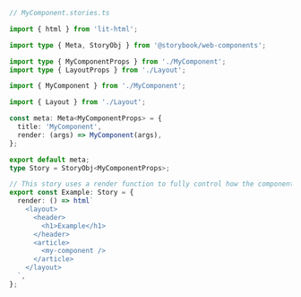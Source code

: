 ```ts
// MyComponent.stories.ts

import { html } from 'lit-html';

import type { Meta, StoryObj } from '@storybook/web-components';

import type { MyComponentProps } from './MyComponent';
import type { LayoutProps } from './Layout';

import { MyComponent } from './MyComponent';

import { Layout } from './Layout';

const meta: Meta<MyComponentProps> = {
  title: 'MyComponent',
  render: (args) => MyComponent(args),
};

export default meta;
type Story = StoryObj<MyComponentProps>;

// This story uses a render function to fully control how the component renders.
export const Example: Story = {
  render: () => html`
    <layout>
      <header>
        <h1>Example</h1>
      </header>
      <article>
        <my-component />
      </article>
    </layout>
  `,
};
```
